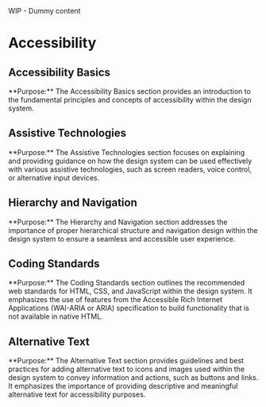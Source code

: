 
<Callout emoji="⚠️" type="warning">
  WIP - Dummy content
</Callout>

# Accessibility

## Accessibility Basics

<Callout emoji="♿️" type="info">
  **Purpose:** The Accessibility Basics section provides an introduction to the
  fundamental principles and concepts of accessibility within the design system.
</Callout>

## Assistive Technologies

<Callout emoji="🔍" type="info">
  **Purpose:** The Assistive Technologies section focuses on explaining and
  providing guidance on how the design system can be used effectively with
  various assistive technologies, such as screen readers, voice control, or
  alternative input devices.
</Callout>

## Hierarchy and Navigation

<Callout emoji="🗺️" type="info">
  **Purpose:** The Hierarchy and Navigation section addresses the importance of
  proper hierarchical structure and navigation design within the design system
  to ensure a seamless and accessible user experience.
</Callout>

## Coding Standards

<Callout emoji="💻" type="info">
  **Purpose:** The Coding Standards section outlines the recommended web
  standards for HTML, CSS, and JavaScript within the design system. It
  emphasizes the use of features from the Accessible Rich Internet Applications
  (WAI-ARIA or ARIA) specification to build functionality that is not available
  in native HTML.
</Callout>

## Alternative Text

<Callout emoji="📷" type="info">
  **Purpose:** The Alternative Text section provides guidelines and best
  practices for adding alternative text to icons and images used within the
  design system to convey information and actions, such as buttons and links. It
  emphasizes the importance of providing descriptive and meaningful alternative
  text for accessibility purposes.
</Callout>
